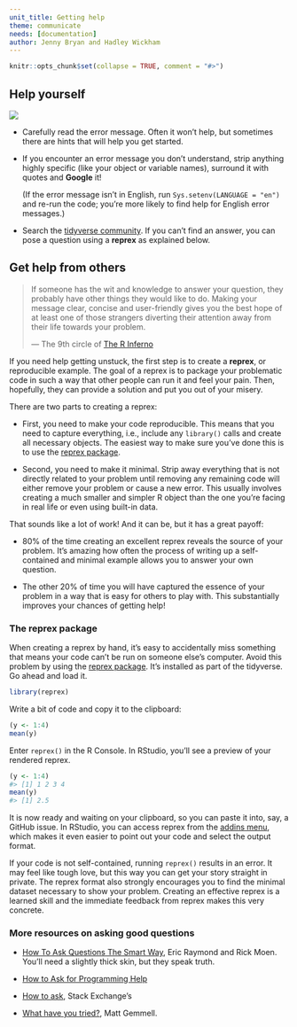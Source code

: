 ```yaml
---
unit_title: Getting help
theme: communicate
needs: [documentation]
author: Jenny Bryan and Hadley Wickham
---
```


```r
knitr::opts_chunk$set(collapse = TRUE, comment = "#>")
```

## Help yourself

![](https://imgs.xkcd.com/comics/tech_support_cheat_sheet.png)

*   Carefully read the error message. Often it won't help, but sometimes there
    are hints that will help you get started.

*   If you encounter an error message you don't understand, strip anything
    highly specific (like your object or variable names), surround it with
    quotes and __Google__ it!
    
    (If the error message isn't in English, run `Sys.setenv(LANGUAGE = "en")` 
    and re-run the code; you're more likely to find help for English error 
    messages.)
    
*   Search the [tidyverse community](https://community.rstudio.com/c/tidyverse). If you can't find an answer, you can pose a question using a __reprex__ as explained below.

## Get help from others

> If someone has the wit and knowledge to answer your question, they 
> probably have other things they would like to do. Making your message 
> clear, concise and user-friendly gives you the best hope of at least 
> one of those strangers diverting their attention away from their life 
> towards your problem.
> 
> — The 9th circle of [The R Inferno][r-inferno]
  

If you need help getting unstuck, the first step is to create a __reprex__, or reproducible example. The goal of a reprex is to package your problematic code in such a way that other people can run it and feel your pain. Then, hopefully, they can provide a solution and put you out of your misery.

There are two parts to creating a reprex:

* First, you need to make your code reproducible. This means that you need
  to capture everything, i.e., include any `library()` calls and create all necessary objects. The easiest way to make sure you've done this is to use the [reprex package](/getting-help#reprex-pkg).
  
* Second, you need to make it minimal. Strip away everything that is not directly related to your problem until removing any remaining code will either remove your problem or cause a new error. This usually involves creating a much smaller and simpler R object than the one you’re facing in real life or even using built-in data.
  
That sounds like a lot of work!  And it can be, but it has a great payoff:

* 80% of the time creating an excellent reprex reveals the source of your problem. It's amazing how often the process of writing up a self-contained and minimal example allows you to answer your own question.

* The other 20% of time you will have captured the essence of your problem in
  a way that is easy for others to play with. This substantially improves
  your chances of getting help!

### The reprex package {#reprex-pkg}

When creating a reprex by hand, it's easy to accidentally miss something that means your code can't be run on someone else's computer. Avoid this problem by using the [reprex package](http://reprex.tidyverse.org). It's installed as part of the tidyverse. Go ahead and load it.

```R
library(reprex)
```

Write a bit of code and copy it to the clipboard:

```R
(y <- 1:4)
mean(y)
```

Enter `reprex()` in the R Console. In RStudio, you'll see a preview of your rendered reprex.

```R
(y <- 1:4)
#> [1] 1 2 3 4
mean(y)
#> [1] 2.5
```

It is now ready and waiting on your clipboard, so you can paste it into, say, a GitHub issue. In RStudio, you can access reprex from the [addins menu](https://rstudio.github.io/rstudioaddins/), which makes it even easier to point out your code and select the output format.

If your code is not self-contained, running `reprex()` results in an error. It may feel like tough love, but this way you can get your story straight in private. The reprex format also strongly encourages you to find the minimal dataset necessary to show your problem. Creating an effective reprex is a learned skill and the immediate feedback from reprex makes this very concrete.

### More resources on asking good questions

* [How To Ask Questions The Smart Way](http://www.catb.org/~esr/faqs/smart-questions.html),
  Eric Raymond and Rick Moen. You'll need a slightly thick skin, but they speak truth.
  
* [How to Ask for Programming Help](http://codingkilledthecat.wordpress.com/2012/06/26/how-to-ask-for-programming-help/)

* [How to ask](https://codereview.stackexchange.com/help/how-to-ask),
  Stack Exchange's

* [What have you tried?](http://mattgemmell.com/what-have-you-tried/), 
  Matt Gemmell.

[r-inferno]:http://www.burns-stat.com/documents/books/the-r-inferno/
